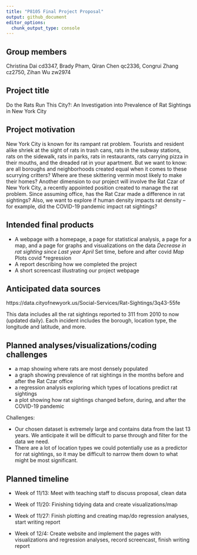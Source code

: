 ```yaml
---
title: "P8105 Final Project Proposal"
output: github_document
editor_options: 
  chunk_output_type: console
---
```


## Group members
Christina Dai cd3347, Brady Pham, Qiran Chen qc2336, Congrui Zhang cz2750, Zihan Wu zw2974

## Project title
Do the Rats Run This City?: An Investigation into Prevalence of Rat Sightings in New York City

## Project motivation
New York City is known for its rampant rat problem. Tourists and resident alike shriek at the sight of rats in trash cans, rats in the subway stations, rats on the sidewalk, rats in parks, rats in restaurants, rats carrying pizza in their mouths, and the dreaded rat in your apartment. But we want to know: are all boroughs and neighborhoods created equal when it comes to these scurrying critters? Where are these skittering vermin most likely to make their homes? Another dimension to our project will involve the Rat Czar of New York City, a recently appointed position created to manage the rat problem. Since assuming office, has the Rat Czar made a difference in rat sightings? Also, we want to explore if human density impacts rat density – for example, did the COVID-19 pandemic impact rat sightings?

## Intended final products
  * A webpage with a homepage, a page for statistical analysis, a page for a map, and a page for graphs and visualizations on the data
  *Decrease in rat sighting since Last year April
  *Set time, before and after covid
  *Map
  *Plots covid
  *regression
  * A report describing how we completed the project
  * A short screencast illustrating our project webpage
  
## Anticipated data sources
https://data.cityofnewyork.us/Social-Services/Rat-Sightings/3q43-55fe 

This data includes all the rat sightings reported to 311 from 2010 to now (updated daily). Each incident includes the borough, location type, the longitude and latitude, and more.

## Planned analyses/visualizations/coding challenges
  * a map showing where rats are most densely populated
  * a graph showing prevalence of rat sightings in the months before and after the Rat Czar office
  * a regression analysis exploring which types of locations predict rat sightings
  * a plot showing how rat sightings changed before, during, and after the COVID-19 pandemic

Challenges:
  
  * Our chosen dataset is extremely large and contains data from the last 13 years. We anticipate it will be difficult to parse through and filter for the data we need.
  * There are a lot of location types we could potentially use as a predictor for rat sightings, so it may be difficult to narrow them down to what might be most significant.

  
## Planned timeline
  * Week of 11/13: Meet with teaching staff to discuss proposal, clean data

  * Week of 11/20: Finishing tidying data and create visualizations/map

  * Week of 11/27: Finish plotting and creating map/do regression analyses, start writing report

  * Week of 12/4: Create website and implement the pages with visualizations and regression analyses, record screencast, finish writing report











